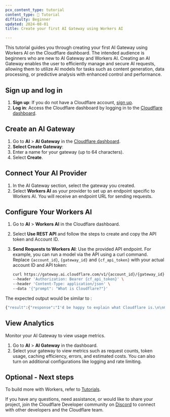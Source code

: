 ```yaml
---
pcx_content_type: tutorial
content_type: 📝 Tutorial
difficulty: Beginner
updated: 2024-08-01
title: Create your first AI Gateway using Workers AI

---
```




This tutorial guides you through creating your first AI Gateway using Workers AI on the Cloudflare dashboard. The intended audience is beginners who are new to AI Gateway and Workers AI. Creating an AI Gateway enables the user to efficiently manage and secure AI requests, allowing them to utilize AI models for tasks such as content generation, data processing, or predictive analysis with enhanced control and performance.


## Sign up and log in


1. **Sign up**: If you do not have a Cloudflare account, [sign up](https:/cloudflare.com/sign-up).
2. **Log in**: Access the Cloudflare dashboard by logging in to the [Cloudflare dashboard](https://dash.cloudflare.com/login).


## Create an AI Gateway


1. Go to **AI** > **AI Gateway** in the [Cloudflare dashboard](https://dash.cloudflare.com/).
2. **Select Create Gateway**:
3. Enter a name for your gateway (up to 64 characters).
4. Select **Create**.


## Connect Your AI Provider


1. In the AI Gateway section, select the gateway you created.
2. Select **Workers AI** as your provider to set up an endpoint specific to Workers AI.
   You will receive an endpoint URL for sending requests.


## Configure Your Workers AI


1. Go to **AI** > **Workers AI** in the Cloudflare dashboard.
2. Select **Use REST API** and follow the steps to create and copy the API token and Account ID.
3. **Send Requests to Workers AI**: Use the provided API endpoint. For example, you can run a model via the API using a curl command.  Replace `{account_id}`, `{gateway_id}` and `{cf_api_token}` with your actual account ID and API token:

   ```bash
   curl https://gateway.ai.cloudflare.com/v1/{account_id}/{gateway_id}/workers-ai/@cf/meta/llama-3.1-8b-instruct \
   --header 'Authorization: Bearer {cf_api_token}' \
   --header 'Content-Type: application/json' \
   --data '{"prompt": "What is Cloudflare?"}'
   ```

The expected output would be similar to :

```bash
{"result":{"response":"I'd be happy to explain what Cloudflare is.\n\nCloudflare is a cloud-based service that provides a range of features to help protect and improve the performance, security, and reliability of websites, applications, and other online services. Think of it as a shield for your online presence!\n\nHere are some of the key things Cloudflare does:\n\n1. **Content Delivery Network (CDN)**: Cloudflare has a network of servers all over the world. When you visit a website that uses Cloudflare, your request is sent to the nearest server, which caches a copy of the website's content. This reduces the time it takes for the content to load, making your browsing experience faster.\n2. **DDoS Protection**: Cloudflare protects against Distributed Denial-of-Service (DDoS) attacks. This happens when a website is overwhelmed with traffic from multiple sources to make it unavailable. Cloudflare filters out this traffic, ensuring your site remains accessible.\n3. **Firewall**: Cloudflare acts as an additional layer of security, filtering out malicious traffic and hacking attempts, such as SQL injection or cross-site scripting (XSS) attacks.\n4. **SSL Encryption**: Cloudflare offers free SSL encryption, which secure sensitive information (like passwords, credit card numbers, and browsing data) with an HTTPS connection (the \"S\" stands for Secure).\n5. **Bot Protection**: Cloudflare has an AI-driven system that identifies and blocks bots trying to exploit vulnerabilities or scrape your content.\n6. **Analytics**: Cloudflare provides insights into website traffic, helping you understand your audience and make informed decisions.\n7. **Cybersecurity**: Cloudflare offers advanced security features, such as intrusion protection, DNS filtering, and Web Application Firewall (WAF) protection.\n\nOverall, Cloudflare helps protect against cyber threats, improves website performance, and enhances security for online businesses, bloggers, and individuals who need to establish a strong online presence.\n\nWould you like to know more about a specific aspect of Cloudflare?"},"success":true,"errors":[],"messages":[]}% 
```


## View Analytics


Monitor your AI Gateway to view usage metrics.

1. Go to **AI** > **AI Gateway** in the dashboard.
2. Select your gateway to view metrics such as request counts, token usage, caching efficiency, errors, and estimated costs. You can also turn on additional configurations like logging and rate limiting.



## Optional - Next steps

To build more with Workers, refer to [Tutorials](/workers/tutorials/).

If you have any questions, need assistance, or would like to share your project, join the Cloudflare Developer community on [Discord](https://discord.cloudflare.com) to connect with other developers and the Cloudflare team.



